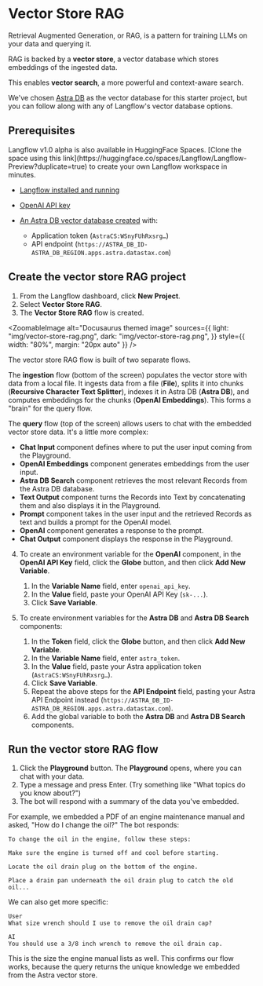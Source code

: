 
# Vector Store RAG

Retrieval Augmented Generation, or RAG, is a pattern for training LLMs on your data and querying it.

RAG is backed by a **vector store**, a vector database which stores embeddings of the ingested data.

This enables **vector search**, a more powerful and context-aware search.

We've chosen [Astra DB](https://astra.datastax.com/signup?utm_source=langflow-pre-release&utm_medium=referral&utm_campaign=langflow-announcement&utm_content=create-a-free-astra-db-account) as the vector database for this starter project, but you can follow along with any of Langflow's vector database options.

## Prerequisites

<Admonition type="info">
  Langflow v1.0 alpha is also available in HuggingFace Spaces. [Clone the space
  using this
  link](https://huggingface.co/spaces/Langflow/Langflow-Preview?duplicate=true)
  to create your own Langflow workspace in minutes.
</Admonition>

- [Langflow installed and running](../getting-started/install-langflow.mdx)

- [OpenAI API key](https://platform.openai.com)

- [An Astra DB vector database created](https://docs.datastax.com/en/astra-db-serverless/get-started/quickstart.html) with:
  - Application token (`AstraCS:WSnyFUhRxsrg…​`)
  - API endpoint (`https://ASTRA_DB_ID-ASTRA_DB_REGION.apps.astra.datastax.com`)

## Create the vector store RAG project

1. From the Langflow dashboard, click **New Project**.
2. Select **Vector Store RAG**.
3. The **Vector Store RAG** flow is created.

<ZoomableImage
  alt="Docusaurus themed image"
  sources={{
    light: "img/vector-store-rag.png",
    dark: "img/vector-store-rag.png",
  }}
  style={{ width: "80%", margin: "20px auto" }}
/>

The vector store RAG flow is built of two separate flows.

The **ingestion** flow (bottom of the screen) populates the vector store with data from a local file.
It ingests data from a file (**File**), splits it into chunks (**Recursive Character Text Splitter**), indexes it in Astra DB (**Astra DB**), and computes embeddings for the chunks (**OpenAI Embeddings**).
This forms a "brain" for the query flow.

The **query** flow (top of the screen) allows users to chat with the embedded vector store data. It's a little more complex:

- **Chat Input** component defines where to put the user input coming from the Playground.
- **OpenAI Embeddings** component generates embeddings from the user input.
- **Astra DB Search** component retrieves the most relevant Records from the Astra DB database.
- **Text Output** component turns the Records into Text by concatenating them and also displays it in the Playground.
- **Prompt** component takes in the user input and the retrieved Records as text and builds a prompt for the OpenAI model.
- **OpenAI** component generates a response to the prompt.
- **Chat Output** component displays the response in the Playground.

4. To create an environment variable for the **OpenAI** component, in the **OpenAI API Key** field, click the **Globe** button, and then click **Add New Variable**.

   1. In the **Variable Name** field, enter `openai_api_key`.
   2. In the **Value** field, paste your OpenAI API Key (`sk-...`).
   3. Click **Save Variable**.

5. To create environment variables for the **Astra DB** and **Astra DB Search** components:
   1. In the **Token** field, click the **Globe** button, and then click **Add New Variable**.
   2. In the **Variable Name** field, enter `astra_token`.
   3. In the **Value** field, paste your Astra application token (`AstraCS:WSnyFUhRxsrg…​`).
   4. Click **Save Variable**.
   5. Repeat the above steps for the **API Endpoint** field, pasting your Astra API Endpoint instead (`https://ASTRA_DB_ID-ASTRA_DB_REGION.apps.astra.datastax.com`).
   6. Add the global variable to both the **Astra DB** and **Astra DB Search** components.

## Run the vector store RAG flow

1. Click the **Playground** button.
   The **Playground** opens, where you can chat with your data.
2. Type a message and press Enter. (Try something like "What topics do you know about?")
3. The bot will respond with a summary of the data you've embedded.

For example, we embedded a PDF of an engine maintenance manual and asked, "How do I change the oil?"
The bot responds:

```
To change the oil in the engine, follow these steps:

Make sure the engine is turned off and cool before starting.

Locate the oil drain plug on the bottom of the engine.

Place a drain pan underneath the oil drain plug to catch the old oil...
```

We can also get more specific:

```
User
What size wrench should I use to remove the oil drain cap?

AI
You should use a 3/8 inch wrench to remove the oil drain cap.
```

This is the size the engine manual lists as well. This confirms our flow works, because the query returns the unique knowledge we embedded from the Astra vector store.
